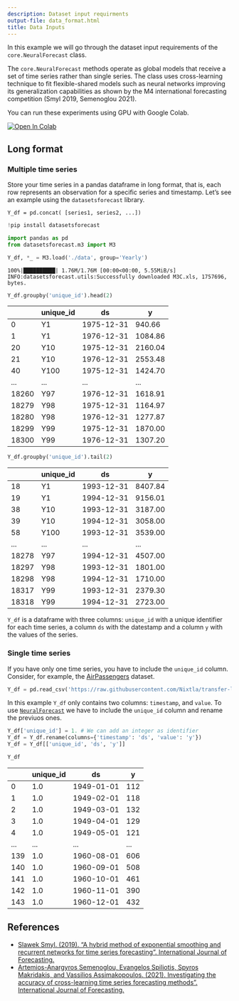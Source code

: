```yaml
---
description: Dataset input requirments
output-file: data_format.html
title: Data Inputs
---
```



In this example we will go through the dataset input requirements of the
`core.NeuralForecast` class.

The `core.NeuralForecast` methods operate as global models that receive
a set of time series rather than single series. The class uses
cross-learning technique to fit flexible-shared models such as neural
networks improving its generalization capabilities as shown by the M4
international forecasting competition (Smyl 2019, Semenoglou 2021).

You can run these experiments using GPU with Google Colab.

<a href="https://colab.research.google.com/github/Nixtla/neuralforecast/blob/main/nbs/examples/Data_Format.ipynb" target="_parent"><img src="https://colab.research.google.com/assets/colab-badge.svg" alt="Open In Colab"/></a>

## Long format

### Multiple time series

Store your time series in a pandas dataframe in long format, that is,
each row represents an observation for a specific series and timestamp.
Let’s see an example using the `datasetsforecast` library.

`Y_df = pd.concat( [series1, series2, ...])`

```python
!pip install datasetsforecast
```


```python
import pandas as pd
from datasetsforecast.m3 import M3
```


```python
Y_df, *_ = M3.load('./data', group='Yearly')
```

``` text
100%|██████████| 1.76M/1.76M [00:00<00:00, 5.55MiB/s]
INFO:datasetsforecast.utils:Successfully downloaded M3C.xls, 1757696, bytes.
```

```python
Y_df.groupby('unique_id').head(2)
```

|       | unique_id | ds         | y       |
|-------|-----------|------------|---------|
| 0     | Y1        | 1975-12-31 | 940.66  |
| 1     | Y1        | 1976-12-31 | 1084.86 |
| 20    | Y10       | 1975-12-31 | 2160.04 |
| 21    | Y10       | 1976-12-31 | 2553.48 |
| 40    | Y100      | 1975-12-31 | 1424.70 |
| ...   | ...       | ...        | ...     |
| 18260 | Y97       | 1976-12-31 | 1618.91 |
| 18279 | Y98       | 1975-12-31 | 1164.97 |
| 18280 | Y98       | 1976-12-31 | 1277.87 |
| 18299 | Y99       | 1975-12-31 | 1870.00 |
| 18300 | Y99       | 1976-12-31 | 1307.20 |

```python
Y_df.groupby('unique_id').tail(2)
```

|       | unique_id | ds         | y       |
|-------|-----------|------------|---------|
| 18    | Y1        | 1993-12-31 | 8407.84 |
| 19    | Y1        | 1994-12-31 | 9156.01 |
| 38    | Y10       | 1993-12-31 | 3187.00 |
| 39    | Y10       | 1994-12-31 | 3058.00 |
| 58    | Y100      | 1993-12-31 | 3539.00 |
| ...   | ...       | ...        | ...     |
| 18278 | Y97       | 1994-12-31 | 4507.00 |
| 18297 | Y98       | 1993-12-31 | 1801.00 |
| 18298 | Y98       | 1994-12-31 | 1710.00 |
| 18317 | Y99       | 1993-12-31 | 2379.30 |
| 18318 | Y99       | 1994-12-31 | 2723.00 |

`Y_df` is a dataframe with three columns: `unique_id` with a unique
identifier for each time series, a column `ds` with the datestamp and a
column `y` with the values of the series.

### Single time series

If you have only one time series, you have to include the `unique_id`
column. Consider, for example, the
[AirPassengers](https://github.com/Nixtla/transfer-learning-time-series/blob/main/datasets/air_passengers.csv)
dataset.

```python
Y_df = pd.read_csv('https://raw.githubusercontent.com/Nixtla/transfer-learning-time-series/main/datasets/air_passengers.csv')
```

In this example `Y_df` only contains two columns: `timestamp`, and
`value`. To use
[`NeuralForecast`](https://Nixtla.github.io/neuralforecast/core.html#neuralforecast)
we have to include the `unique_id` column and rename the previuos ones.

```python
Y_df['unique_id'] = 1. # We can add an integer as identifier
Y_df = Y_df.rename(columns={'timestamp': 'ds', 'value': 'y'})
Y_df = Y_df[['unique_id', 'ds', 'y']]
```


```python
Y_df
```

|     | unique_id | ds         | y   |
|-----|-----------|------------|-----|
| 0   | 1.0       | 1949-01-01 | 112 |
| 1   | 1.0       | 1949-02-01 | 118 |
| 2   | 1.0       | 1949-03-01 | 132 |
| 3   | 1.0       | 1949-04-01 | 129 |
| 4   | 1.0       | 1949-05-01 | 121 |
| ... | ...       | ...        | ... |
| 139 | 1.0       | 1960-08-01 | 606 |
| 140 | 1.0       | 1960-09-01 | 508 |
| 141 | 1.0       | 1960-10-01 | 461 |
| 142 | 1.0       | 1960-11-01 | 390 |
| 143 | 1.0       | 1960-12-01 | 432 |

## References

-   [Slawek Smyl. (2019). “A hybrid method of exponential smoothing and
    recurrent networks for time series forecasting”. International
    Journal of
    Forecasting.](https://www.sciencedirect.com/science/article/pii/s0169207019301153)
-   [Artemios-Anargyros Semenoglou, Evangelos Spiliotis, Spyros
    Makridakis, and Vassilios Assimakopoulos. (2021). Investigating the
    accuracy of cross-learning time series forecasting methods”.
    International Journal of
    Forecasting.](https://www.sciencedirect.com/science/article/pii/s0169207020301850)

